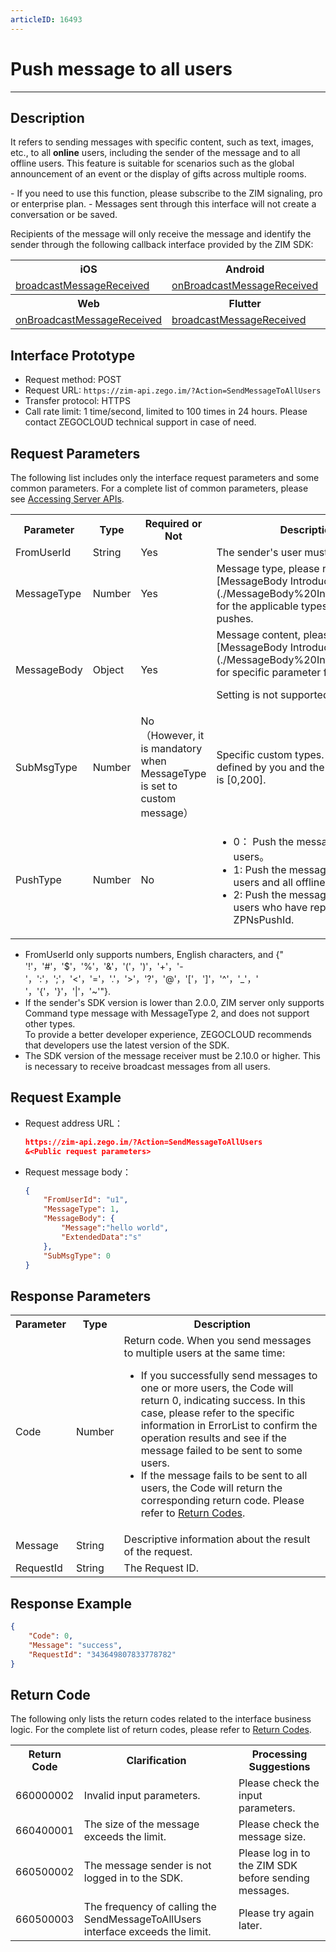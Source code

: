 ```yaml
---
articleID: 16493
---
```

# Push message to all users

- - -

## Description

It refers to sending messages with specific content, such as text, images, etc., to all **online** users, including the sender of the message and to all offline users. This feature is suitable for scenarios such as the global announcement of an event or the display of gifts across multiple rooms.


<Note title="Note">
- If you need to use this function, please subscribe to the ZIM signaling, pro or enterprise plan.
- Messages sent through this interface will not create a conversation or be saved.
</Note>

Recipients of the message will only receive the message and identify the sender through the following callback interface provided by the ZIM SDK:

<table>
<tbody><tr>
<th>iOS</th>
<th>Android</th>
<th>macOS</th>
<th>Windows</th>
</tr>
<tr>
<td><a href="/article/api?doc=zim_API~objective-c_ios~protocol~ZIMEventHandler#zim-broadcast-message-received" target="_blank" rel="noopener">broadcastMessageReceived</a></td>
<td><a href="/article/api?doc=zim_API~java_android~class~ZIMEventHandler#on-broadcast-message-received" target="_blank" rel="noopener">onBroadcastMessageReceived</a></td>
<td><a href="/article/api?doc=zim_API~objective-c_macos~protocol~ZIMEventHandler#zim-broadcast-message-received" target="_blank" rel="noopener">broadcastMessageReceived</a></td>
<td><a href="/article/api?doc=zim_API~cpp_windows~class~ZIMEventHandler#on-broadcast-message-received" target="_blank" rel="noopener">onBroadcastMessageReceived</a></td>
</tr>
<tr>
<th>Web</th>
<th>Flutter</th>
<th>React Native</th>
<th>Unity3D</th>
</tr>
<tr>
<td><a href="https://pub.dev/documentation/zego_zim/latest/zego_zim/ZIMEventHandler/onBroadcastMessageReceived.html" target="_blank" rel="noopener">onBroadcastMessageReceived</a></td>
<td><a href="/article/api?doc=zim_API~javascript_react-native~interface~ZIMEventHandler#broadcast-message-received" target="_blank" rel="noopener">broadcastMessageReceived</a></td>
<td><a href="/article/api?doc=zim_API~cs_unity3d~class~ZIMEventHandler#on-message-reactions-changed">OnBroadcastMessageReceived</a></td>
<td><a href="/article/api?doc=zim_API~javascript_web~interface~ZIMEventHandler#broadcast-message-received" target="_blank" rel="noopener">broadcastMessageReceived</a></td>
</tr>
</tbody></table>


## Interface Prototype

- Request method: POST
- Request URL: `https://zim-api.zego.im/?Action=SendMessageToAllUsers`
- Transfer protocol: HTTPS
- Call rate limit: 1 time/second, limited to 100 times in 24 hours. Please contact ZEGOCLOUD technical support in case of need.

## Request Parameters

The following list includes only the interface request parameters and some common parameters. For a complete list of common parameters, please see [Accessing Server APIs](../Accessing%20Server%20APIs.mdx).

<table>
<tbody><tr>
<th>Parameter</th>
<th>Type</th>
<th>Required or Not</th>
<th>Description</th>
</tr>
<tr>
<td>FromUserId</td>
<td>String</td>
<td>Yes</td>
<td>The sender's user must be registered.</td>
</tr>
<tr>
<td>MessageType</td>
<td>Number</td>
<td>Yes</td>
<td>Message type, please refer to [MessageBody Introduction](./MessageBody%20Introduction.mdx) for the applicable types of all user pushes. </td>
</tr>
<tr>
<td>MessageBody</td>
<td>Object</td>
<td>Yes</td>
<td>Message content, please refer to [MessageBody Introduction](./MessageBody%20Introduction.mdx) for specific parameter format.<Warning title="Warning"><p>Setting is not supported at this time.</p></Warning></td>
</tr>
<tr>
<td>SubMsgType</td>
<td>Number</td>
<td>No（However, it is mandatory when MessageType is set to custom message）</td>
<td>Specific custom types. The values are defined by you and the range of values is [0,200]. </td>
</tr>
<tr>
<td>PushType</td>
<td>Number</td>
<td>No</td>
<td><ul><li>0： Push the message to all online users。</li><li>1: Push the message to all online users and all offline users.</li><li>2: Push the message to all offline users who have reported the ZPNsPushId.</li></ul></td>
</tr>
</tbody></table>

<Note title="Note">

- FromUserId only supports numbers, English characters, and
{" '!'，'#'，'$'，'%'，'&'，'('，')'，'+'，'-'，':'，';'，'<'，'='，'.'，'>'，'?'，'@'，'['，']'，'^'，'_'，' '，'{'，'}'，'|'，'~'"}.
- If the sender's SDK version is lower than 2.0.0, ZIM server only supports Command type message with MessageType 2, and does not support other types.  
  To provide a better developer experience, ZEGOCLOUD recommends that developers use the latest version of the SDK.
- The SDK version of the message receiver must be 2.10.0 or higher. This is necessary to receive broadcast messages from all users.
</Note>

## Request Example

- Request address URL：

    ```json
    https://zim-api.zego.im/?Action=SendMessageToAllUsers
    &<Public request parameters>
    ```

- Request message body：

    ```json
    {
        "FromUserId": "u1",
        "MessageType": 1,
        "MessageBody": {
            "Message":"hello world",
            "ExtendedData":"s"
        },
        "SubMsgType": 0
    }
    ```

## Response Parameters

<table>
<tbody><tr data-row-level="1">
<th>Parameter</th>
<th>Type</th>
<th>Description</th>
</tr>
<tr data-row-level="2">
<td>Code</td>
<td>Number</td>
<td>Return code.
<Note title="Note">When you send messages to multiple users at the same time: <ul><li>If you successfully send messages to one or more users, the Code will return 0, indicating success. In this case, please refer to the specific information in ErrorList to confirm the operation results and see if the message failed to be sent to some users.
</li><li>If the message fails to be sent to all users, the Code will return the corresponding return code. Please refer to <a href="../Return codes.mdx">Return Codes</a>. </li></ul></Note></td>
</tr>
<tr data-row-level="3">
<td>Message</td>
<td>String</td>
<td>Descriptive information about the result of the request.</td>
</tr>
<tr data-row-level="4">
<td>RequestId</td>
<td>String</td>
<td>The Request ID.</td>
</tr>
</tbody></table>


## Response Example

```json
{
    "Code": 0,
    "Message": "success",
    "RequestId": "343649807833778782"
}
```


## Return Code

The following only lists the return codes related to the interface business logic. For the complete list of return codes, please refer to [Return Codes](../Return%20codes.mdx).

<table>

<tbody><tr>
<th>Return Code</th>
<th>Clarification</th>
<th>Processing Suggestions</th>
</tr>
<tr>
<td>660000002</td>
<td>Invalid input parameters.</td>
<td>Please check the input parameters.</td>
</tr>
<tr>
<td>660400001</td>
<td>The size of the message exceeds the limit. </td>
<td>Please check the message size.</td>
</tr>
<tr>
<td>660500002</td>
<td>The message sender is not logged in to the SDK.</td>
<td>Please log in to the ZIM SDK before sending messages.</td>
</tr>
<tr>
<td>660500003</td>
<td>The frequency of calling the SendMessageToAllUsers interface exceeds the limit.</td>
<td>Please try again later.</td>
</tr>
</tbody></table>
